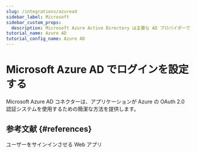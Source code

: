 ```yaml
---
slug: /integrations/azuread
sidebar_label: Microsoft
sidebar_custom_props:
  description: Microsoft Azure Active Directory は主要な AD プロバイダーです。
tutorial_name: Azure AD
tutorial_config_name: Azure AD
---
```




# Microsoft Azure AD でログインを設定する

Microsoft Azure AD コネクターは、アプリケーションが Azure の OAuth 2.0 認証システムを使用するための簡潔な方法を提供します。

<GuideTip />

<Integration />

## 参考文献 \{#references}

<Url href="https://docs.microsoft.com/en-us/azure/active-directory/develop/scenario-web-app-sign-user-overview">
  ユーザーをサインインさせる Web アプリ
</Url>

